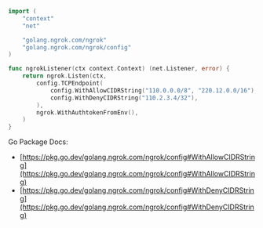 ```go
import (
	"context"
	"net"

	"golang.ngrok.com/ngrok"
	"golang.ngrok.com/ngrok/config"
)

func ngrokListener(ctx context.Context) (net.Listener, error) {
	return ngrok.Listen(ctx,
		config.TCPEndpoint(
			config.WithAllowCIDRString("110.0.0.0/8", "220.12.0.0/16"),
			config.WithDenyCIDRString("110.2.3.4/32"),
		),
		ngrok.WithAuthtokenFromEnv(),
	)
}
```

Go Package Docs:

- [https://pkg.go.dev/golang.ngrok.com/ngrok/config#WithAllowCIDRString](https://pkg.go.dev/golang.ngrok.com/ngrok/config#WithAllowCIDRString)
- [https://pkg.go.dev/golang.ngrok.com/ngrok/config#WithDenyCIDRString](https://pkg.go.dev/golang.ngrok.com/ngrok/config#WithDenyCIDRString)
